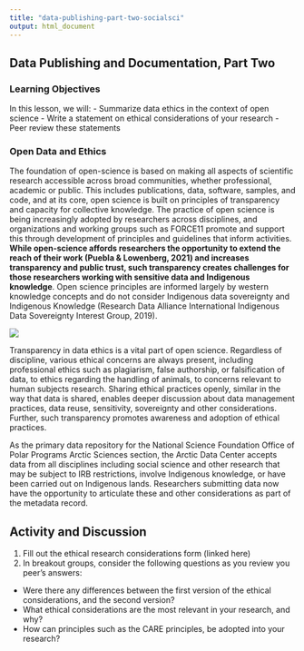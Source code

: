 ```yaml
---
title: "data-publishing-part-two-socialsci"
output: html_document
---
```


## Data Publishing and Documentation, Part Two

### Learning Objectives

In this lesson, we will:
- Summarize data ethics in the context of open science
- Write a statement on ethical considerations of your research
- Peer review these statements

### Open Data and Ethics

The foundation of open-science is based on making all aspects of scientific research accessible across broad communities, whether professional, academic or public. This includes publications, data, software, samples, and code, and at its core, open science is built on principles of transparency and capacity for collective knowledge. The practice of open science is being increasingly adopted by researchers across disciplines, and organizations and working groups such as FORCE11 promote and support this through development of principles and guidelines that inform activities. **While open-science affords researchers the opportunity to extend the reach of their work (Puebla & Lowenberg, 2021) and increases transparency and public trust, such transparency creates challenges for those researchers working with sensitive data and Indigenous knowledge**. Open science principles are informed largely by western knowledge concepts and do not consider Indigenous data sovereignty and Indigenous Knowledge (Research Data Alliance International Indigenous Data Sovereignty Interest Group, 2019).

![](images/FAIR_CARE.png)

Transparency in data ethics is a vital part of open science. Regardless of discipline, various ethical concerns are always present, including professional ethics such as plagiarism, false authorship, or falsification of data, to ethics regarding the handling of animals, to concerns relevant to human subjects research. Sharing ethical practices openly, similar in the way that data is shared, enables deeper discussion about data management practices, data reuse, sensitivity, sovereignty and other considerations. Further, such transparency promotes awareness and adoption of ethical practices. 

As the primary data repository for the National Science Foundation Office of Polar Programs Arctic Sciences section, the Arctic Data Center accepts data from all disciplines including social science and other research that may be subject to IRB restrictions, involve Indigenous knowledge, or have been carried out on Indigenous lands. Researchers submitting data now have the opportunity to articulate these and other considerations as part of the metadata record.

## Activity and Discussion 

1. Fill out the ethical research considerations form (linked here)
2. In breakout groups, consider the following questions as you review you peer's answers:
* Were there any differences between the first version of the ethical considerations, and the second version?
* What ethical considerations are the most relevant in your research, and why?
* How can principles such as the CARE principles, be adopted into your research?



